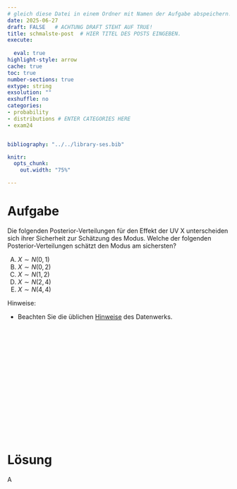 ```yaml
---
# gleich diese Datei in einem Ordner mit Namen der Aufgabe abspeichern!
date: 2025-06-27
draft: FALSE   # ACHTUNG DRAFT STEHT AUF TRUE!
title: schmalste-post  # HIER TITEL DES POSTS EINGEBEN.
execute: 
  
  eval: true 
highlight-style: arrow 
cache: true
toc: true
number-sections: true
extype: string
exsolution: ""
exshuffle: no
categories:
- probability
- distributions # ENTER CATEGORIES HERE
- exam24


bibliography: "../../library-ses.bib"

knitr:
  opts_chunk:
    out.width: "75%"

---
```






# Aufgabe 


Die folgenden Posterior-Verteilungen für den Effekt der UV X
unterscheiden sich ihrer Sicherheit zur Schätzung des Modus.
Welche der folgenden Posterior-Verteilungen schätzt den
Modus am sichersten?


A) $X \sim N(0,1)$
B) $X \sim N(0,2)$
C) $X \sim N(1,2)$
D) $X \sim N(2,4)$
F) $X \sim N(4,4)$

Hinweise:


- Beachten Sie die üblichen [Hinweise](https://datenwerk.netlify.app/hinweise) des Datenwerks.


</br>
</br>
</br>

</br>
</br>
</br>

</br>
</br>
</br>

</br>
</br>
</br>











# Lösung 


A


